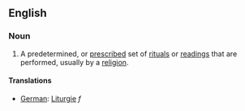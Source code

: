 ==English==

===Noun===
#A predetermined, or [[prescribe]]d set of [[ritual]]s or [[reading]]s that are performed, usually by a [[religion]].

====Translations====
*[[German]]: [[Liturgie]] ''f''